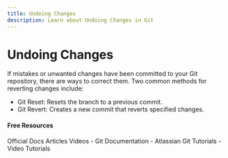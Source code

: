 ```yaml
---
title: Undoing Changes
description: Learn about Undoing Changes in Git
---
```


# Undoing Changes

If mistakes or unwanted changes have been committed to your Git repository, there are ways to correct them. Two common methods for reverting changes include:

- Git Reset: Resets the branch to a previous commit.
- Git Revert: Creates a new commit that reverts specified changes.

#### Free Resources

<Tabs defaultValue="official">
<TabsList>
<TabsTrigger value="official">Official Docs</TabsTrigger>
<TabsTrigger value="article">Articles</TabsTrigger>
<TabsTrigger value="video">Videos</TabsTrigger>
</TabsList>

<TabsContent value="official">
- <Link href="https://git-scm.com/docs">Git Documentation</Link>
</TabsContent>
<TabsContent value="article">
- <Link href="https://www.atlassian.com/git/tutorials">Atlassian Git Tutorials</Link>
</TabsContent>
<TabsContent value="video">
- <Link href="https://www.youtube.com/results?search_query=git+undoing-changes+tutorial">Video Tutorials</Link>
</TabsContent>
</Tabs>
